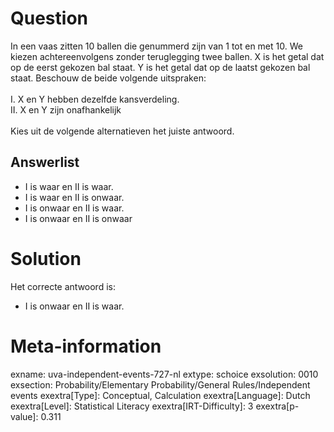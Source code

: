 Question
========

In een vaas zitten 10 ballen die genummerd zijn van 1 tot en met 10. We
kiezen achtereenvolgens zonder teruglegging twee ballen. X is het getal
dat op de eerst gekozen bal staat. Y is het getal dat op de laatst
gekozen bal staat. Beschouw de beide volgende uitspraken:\
\
I. X en Y hebben dezelfde kansverdeling.\
II. X en Y zijn onafhankelijk\
\
Kies uit de volgende alternatieven het juiste antwoord.


Answerlist
----------

* I is waar en II is waar.
* I is waar en II is onwaar.
* I is onwaar en II is waar.
* I is onwaar en II is onwaar

Solution
========

Het correcte antwoord is: 

* I is onwaar en II is waar.

Meta-information
================
exname: uva-independent-events-727-nl
extype: schoice
exsolution: 0010
exsection: Probability/Elementary Probability/General Rules/Independent events
exextra[Type]: Conceptual, Calculation
exextra[Language]: Dutch
exextra[Level]: Statistical Literacy
exextra[IRT-Difficulty]: 3
exextra[p-value]: 0.311
